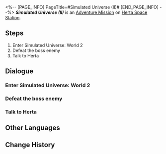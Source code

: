 <%-- [PAGE_INFO]
PageTitle=#Simulated Universe (II)#
[END_PAGE_INFO] --%>
{{Stub|Dialogue.}}
{{Mission Infobox
|id            = 4030004
|title         = 
|image         = <!--Mission Simulated Universe (II).png-->
|type          = Adventure
|event_name    = 
|chapter       = 
|requirements  = 
* [[Adventure Mission]] ''[[Simulated Universe (I)]]'' completed
* [[Trailblaze Mission]] ''[[Not Good With Farewells]]'' completed
|summary       = <!--official mission summary from Fate's Atlas-->
|characters    = Herta; Trailblazer
|startLocation = [[Herta Space Station]] - [[Herta's Office]]
|world         = Herta Space Station
|area          = Herta's Office
|prev          = Simulated Universe (I)
|next          = 
|rewards       = Trailblaze EXP*300; Stellar Jade*50; Traveler's Guide*2; Refined Aether*1; Credit*25,000
}}
'''''Simulated Universe (II)''''' is an [[Adventure Mission]] on [[Herta Space Station]].

==Steps==
# Enter Simulated Universe: World 2
# Defeat the boss enemy
# Talk to Herta

<!--
==Gameplay Notes==

--><!--
==Trial Character==

-->
==Dialogue==
{{Stub Dialogue}}

===Enter Simulated Universe: World 2{{subst:void|<!--403000401-->}}===
{{Mission Description|type=adventure|location=Herta's Office|Herta asks you to enter the Simulated Universe created by the Genius Society while pretending to be the Aeon of Trailblaze, and try to glean the secret of Aeons and Paths from the simulated Aeons.}}
{{Dialogue Start}}
:{{tx}}
{{Dialogue End}}

===Defeat the boss enemy{{subst:void|<!--403000403-->}}===
{{Dialogue Start}}
:{{tx}}
{{Dialogue End}}

===Talk to Herta{{subst:void|<!--403000408-->}}===
{{Dialogue Start}}
:{{tx}}
{{Dialogue End}}

==Other Languages==
{{Other Languages
|en   = Simulated Universe (II)
|zhs  = 模拟宇宙•其二
|zht  = 模擬宇宙•其二
|ja   = 模擬宇宙・2
|ko   = 시뮬레이션 우주•2
|es   = Universo Simulado II
|fr   = Univers simulé (II)
|ru   = Виртуальная вселенная II
|th   = Simulated Universe 2
|vi   = Vũ Trụ Mô Phỏng-2
|de   = Universum-Simulation (Teil 2)
|id   = Simulated Universe: Bagian II
|pt   = Universo Simulado (II)
}}

==Change History==
{{Change History|1.0}}
